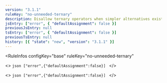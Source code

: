 ```yaml
---
version: "3.1.1"
ruleKey: "no-unneeded-ternary"
description: Disallow ternary operators when simpler alternatives exist
jsEntry: ["error", { "defaultAssignment": false }]
previousJsEntry: null
tsEntry: ["error", { "defaultAssignment": false }]
previousTsEntry: null
history: [{ "state": "new", "version": "3.1.1" }]
---
```


<RuleInfos 
  configKey="base" 
  ruleKey="no-unneeded-ternary" 
>
  <>
    ```json
    ["error",{"defaultAssignment":false}]
    ```
  </>

  <>
    ```json
    ["error",{"defaultAssignment":false}]
    ```
  </>
</RuleInfos>
